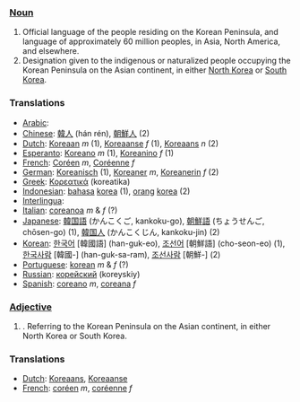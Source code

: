 ===[[Noun]]===

# Official language of the people residing on the Korean Peninsula, and language of approximately 60 million peoples, in Asia, North America, and elsewhere.
# Designation given to the indigenous or naturalized people occupying the Korean Peninsula on the Asian continent, in either [[North Korea]] or [[South Korea]].

===Translations===
*[[Arabic]]: [[]]
*[[Chinese]]: [[韓人]] (hán rén), [[朝鮮人]] (2)
*[[Dutch]]: [[Koreaan]] ''m'' (1), [[Koreaanse]] ''f'' (1), [[Koreaans]] ''n'' (2)
*[[Esperanto]]: [[Koreano]] ''m'' (1), [[Koreanino]]  ''f'' (1)
*[[French]]: [[Coréen]] ''m'', [[Coréenne]]  ''f''
*[[German]]: [[Koreanisch]] (1), [[Koreaner]] ''m'', [[Koreanerin]] ''f'' (2)
*[[Greek]]: [[Κορεατικά]] (koreatika)
*[[Indonesian]]: [[bahasa]] [[korea]] (1), [[orang]] [[korea]] (2)
*[[Interlingua]]: [[]]
*[[Italian]]: [[coreanoa]] ''m'' & ''f'' (?)
*[[Japanese]]: [[韓国語]] (かんこくご, kankoku-go), [[朝鮮語]] (ちょうせんご, chōsen-go) (1), [[韓国人]] (かんこくじん, kankoku-jin) (2)
*[[Korean]]: [[한국어]] [韓國語] (han-guk-eo), [[조선어]] [朝鮮語] (cho-seon-eo) (1), [[한국사람]] [韓國-] (han-guk-sa-ram), [[조선사람]] [朝鮮-] (2)
*[[Portuguese]]: [[korean]] ''m'' & ''f'' (?)
*[[Russian]]: [[корейский]] (koreyskiy)
*[[Spanish]]: [[coreano]] ''m'', [[coreana]]  ''f''

===[[Adjective]]===

#. Referring to the Korean Peninsula on the Asian continent, in either North Korea or South Korea.

===Translations===
*[[Dutch]]: [[Koreaans]], [[Koreaanse]]
*[[French]]: [[coréen]] ''m'', [[coréenne]] ''f''